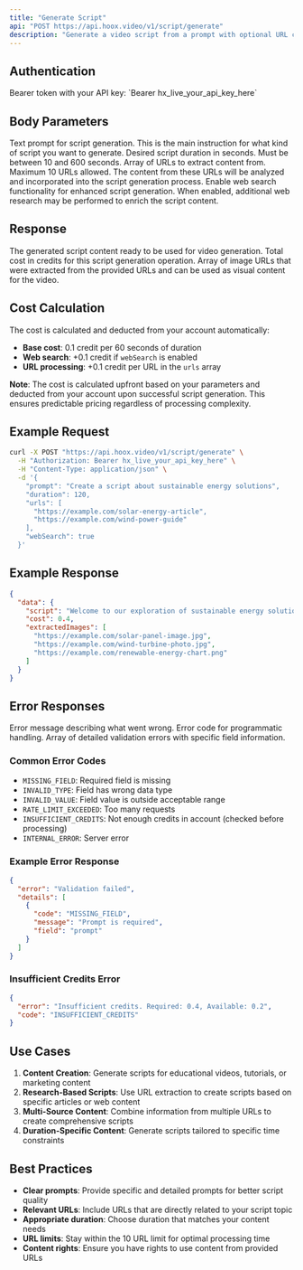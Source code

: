 ```yaml
---
title: "Generate Script"
api: "POST https://api.hoox.video/v1/script/generate"
description: "Generate a video script from a prompt with optional URL content extraction"
---
```


## Authentication

<ParamField header="Authorization" type="string" required>
  Bearer token with your API key: `Bearer hx_live_your_api_key_here`
</ParamField>

## Body Parameters

<ParamField body="prompt" type="string" required>
  Text prompt for script generation. This is the main instruction for what kind of script you want to generate.
</ParamField>

<ParamField body="duration" type="number" default={60}>
  Desired script duration in seconds. Must be between 10 and 600 seconds.
</ParamField>

<ParamField body="urls" type="array">
  Array of URLs to extract content from. Maximum 10 URLs allowed. The content from these URLs will be analyzed and incorporated into the script generation process.
</ParamField>

<ParamField body="webSearch" type="boolean" default={false}>
  Enable web search functionality for enhanced script generation. When enabled, additional web research may be performed to enrich the script content.
</ParamField>

## Response

<ResponseField name="script" type="string">
  The generated script content ready to be used for video generation.
</ResponseField>

<ResponseField name="cost" type="number">
  Total cost in credits for this script generation operation.
</ResponseField>

<ResponseField name="extractedImages" type="array">
  Array of image URLs that were extracted from the provided URLs and can be used as visual content for the video.
</ResponseField>

## Cost Calculation

The cost is calculated and deducted from your account automatically:

- **Base cost**: 0.1 credit per 60 seconds of duration
- **Web search**: +0.1 credit if `webSearch` is enabled
- **URL processing**: +0.1 credit per URL in the `urls` array

**Note**: The cost is calculated upfront based on your parameters and deducted from your account upon successful script generation. This ensures predictable pricing regardless of processing complexity.

## Example Request

```bash
curl -X POST "https://api.hoox.video/v1/script/generate" \
  -H "Authorization: Bearer hx_live_your_api_key_here" \
  -H "Content-Type: application/json" \
  -d '{
    "prompt": "Create a script about sustainable energy solutions",
    "duration": 120,
    "urls": [
      "https://example.com/solar-energy-article",
      "https://example.com/wind-power-guide"
    ],
    "webSearch": true
  }'
```

## Example Response

```json
{
  "data": {
    "script": "Welcome to our exploration of sustainable energy solutions. Today, we'll dive into the revolutionary world of renewable energy, focusing on solar and wind power technologies that are transforming our energy landscape...",
    "cost": 0.4,
    "extractedImages": [
      "https://example.com/solar-panel-image.jpg",
      "https://example.com/wind-turbine-photo.jpg",
      "https://example.com/renewable-energy-chart.png"
    ]
  }
}
```

## Error Responses

<ResponseField name="error" type="string">
  Error message describing what went wrong.
</ResponseField>

<ResponseField name="code" type="string">
  Error code for programmatic handling.
</ResponseField>

<ResponseField name="details" type="array">
  Array of detailed validation errors with specific field information.
</ResponseField>

### Common Error Codes

- `MISSING_FIELD`: Required field is missing
- `INVALID_TYPE`: Field has wrong data type
- `INVALID_VALUE`: Field value is outside acceptable range
- `RATE_LIMIT_EXCEEDED`: Too many requests
- `INSUFFICIENT_CREDITS`: Not enough credits in account (checked before processing)
- `INTERNAL_ERROR`: Server error

### Example Error Response

```json
{
  "error": "Validation failed",
  "details": [
    {
      "code": "MISSING_FIELD",
      "message": "Prompt is required",
      "field": "prompt"
    }
  ]
}
```

### Insufficient Credits Error

```json
{
  "error": "Insufficient credits. Required: 0.4, Available: 0.2",
  "code": "INSUFFICIENT_CREDITS"
}
```

## Use Cases

1. **Content Creation**: Generate scripts for educational videos, tutorials, or marketing content
2. **Research-Based Scripts**: Use URL extraction to create scripts based on specific articles or web content
3. **Multi-Source Content**: Combine information from multiple URLs to create comprehensive scripts
4. **Duration-Specific Content**: Generate scripts tailored to specific time constraints

## Best Practices

- **Clear prompts**: Provide specific and detailed prompts for better script quality
- **Relevant URLs**: Include URLs that are directly related to your script topic
- **Appropriate duration**: Choose duration that matches your content needs
- **URL limits**: Stay within the 10 URL limit for optimal processing time
- **Content rights**: Ensure you have rights to use content from provided URLs
